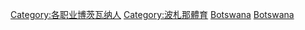 
{{Commons category|Sportspeople from Botswana}}
[[Category:各职业博茨瓦纳人|Category:各职业博茨瓦纳人]]
[[Category:波札那體育|Category:波札那體育]]
[[Category:各国运动员|Botswana]]
[[Category:非洲運動員|Botswana]]
